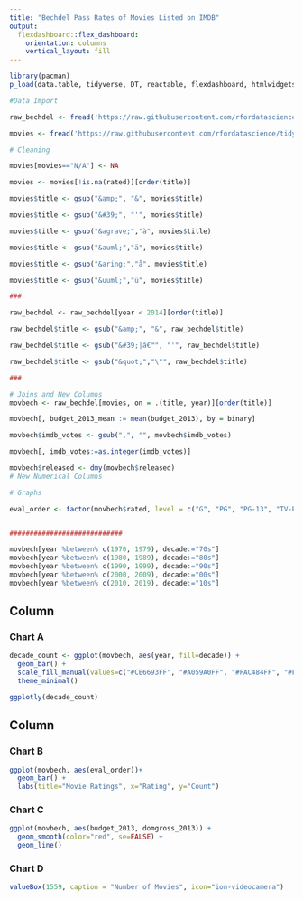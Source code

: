 ```yaml
---
title: "Bechdel Pass Rates of Movies Listed on IMDB"
output: 
  flexdashboard::flex_dashboard:
    orientation: columns
    vertical_layout: fill
---
```


```r
library(pacman)
p_load(data.table, tidyverse, DT, reactable, flexdashboard, htmlwidgets, bslib, lubridate, plotly)

#Data Import

raw_bechdel <- fread('https://raw.githubusercontent.com/rfordatascience/tidytuesday/master/data/2021/2021-03-09/raw_bechdel.csv')

movies <- fread('https://raw.githubusercontent.com/rfordatascience/tidytuesday/master/data/2021/2021-03-09/movies.csv', select = c(1:33))

# Cleaning

movies[movies=="N/A"] <- NA

movies <- movies[!is.na(rated)][order(title)]

movies$title <- gsub("&amp;", "&", movies$title)

movies$title <- gsub("&#39;", "'", movies$title)

movies$title <- gsub("&agrave;","à", movies$title)

movies$title <- gsub("&auml;","ä", movies$title)

movies$title <- gsub("&aring;","å", movies$title)

movies$title <- gsub("&uuml;","ü", movies$title)

###

raw_bechdel <- raw_bechdel[year < 2014][order(title)]

raw_bechdel$title <- gsub("&amp;", "&", raw_bechdel$title)

raw_bechdel$title <- gsub("&#39;|â€™", "'", raw_bechdel$title)

raw_bechdel$title <- gsub("&quot;","\"", raw_bechdel$title)

###

# Joins and New Columns
movbech <- raw_bechdel[movies, on = .(title, year)][order(title)]

movbech[, budget_2013_mean := mean(budget_2013), by = binary]

movbech$imdb_votes <- gsub(",", "", movbech$imdb_votes)

movbech[, imdb_votes:=as.integer(imdb_votes)]

movbech$released <- dmy(movbech$released)
# New Numerical Columns

# Graphs

eval_order <- factor(movbech$rated, level = c("G", "PG", "PG-13", "TV-PG", "TV-14", "R", "NC-17", "X", "Not Rated", "Unrated"))


############################

movbech[year %between% c(1970, 1979), decade:="70s"]
movbech[year %between% c(1980, 1989), decade:="80s"]
movbech[year %between% c(1990, 1999), decade:="90s"]
movbech[year %between% c(2000, 2009), decade:="00s"]
movbech[year %between% c(2010, 2019), decade:="10s"]
```

## Column {data-width="650"}

### Chart A

```r
decade_count <- ggplot(movbech, aes(year, fill=decade)) +
  geom_bar() +
  scale_fill_manual(values=c("#CE6693FF", "#A059A0FF", "#FAC484FF", "#F8A07EFF", "#EB7F86FF")) +
  theme_minimal()

ggplotly(decade_count)
```

## Column {data-width="350"}

### Chart B

```r
ggplot(movbech, aes(eval_order))+
  geom_bar() +
  labs(title="Movie Ratings", x="Rating", y="Count")
```

### Chart C

```r
ggplot(movbech, aes(budget_2013, domgross_2013)) +
  geom_smooth(color="red", se=FALSE) +
  geom_line()
```

### Chart D

```r
valueBox(1559, caption = "Number of Movies", icon="ion-videocamera")

```
